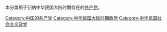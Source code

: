 本分类用于归纳中华民国大陆时期存在的[[共产党|共产党]]。

[[Category:中国的共产党|Category:中国的共产党]]
[[Category:中华民国大陆时期政党|Category:中华民国大陆时期政党]]
[[Category:中华民国社会主义政党|Category:中华民国社会主义政党]]